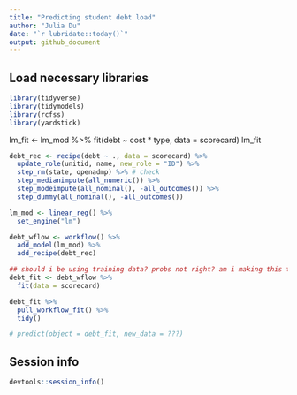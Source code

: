 ```yaml
---
title: "Predicting student debt load"
author: "Julia Du"
date: "`r lubridate::today()`"
output: github_document
---
```


## Load necessary libraries

```r
library(tidyverse)
library(tidymodels)
library(rcfss)
library(yardstick)
```


lm_fit <- lm_mod %>% 
  fit(debt ~ cost * type, data = scorecard)
lm_fit


```r
debt_rec <- recipe(debt ~ ., data = scorecard) %>% 
  update_role(unitid, name, new_role = "ID") %>%
  step_rm(state, openadmp) %>% # check
  step_medianimpute(all_numeric()) %>%
  step_modeimpute(all_nominal(), -all_outcomes()) %>%
  step_dummy(all_nominal(), -all_outcomes())

lm_mod <- linear_reg() %>% 
  set_engine("lm")

debt_wflow <- workflow() %>%
  add_model(lm_mod) %>%
  add_recipe(debt_rec)

## should i be using training data? probs not right? am i making this too complicated
debt_fit <- debt_wflow %>%
  fit(data = scorecard)

debt_fit %>%
  pull_workflow_fit() %>%
  tidy()

# predict(object = debt_fit, new_data = ???)
```

## Session info

```r
devtools::session_info()
```
